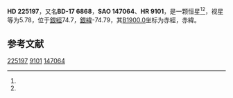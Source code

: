 {{Starbox begin
| name = HD 225197
}}
{{Starbox observe
| epoch = [[J2000.0|J2000.0]]
| constell = {{星座名待查}}<ref name=SIMBAD>{{cite web
 | url=http://simbad.u-strasbg.fr/simbad/sim-id?Ident=HR+9101
 | title =Pulsating variable Star
 | publisher=Centre de Données astronomiques de Strasbourg
 | work=SIMBAD
 | accessdate=2012-07-13}}</ref><ref name=DATA>{{cite web
 | url=http://vizier.u-strasbg.fr/viz-bin/VizieR-5?-out.add=.&-source=5050&-corr=PK=HR&-out.max=9999&HR=9101
 | title=VizieR Detailed Page
 | accessdate=2012-07-13
 | archive-date=2016-03-05
 | archive-url=https://web.archive.org/web/20160305214140/http://vizier.u-strasbg.fr/viz-bin/VizieR-5?-out.add=.&-source=5050&-corr=PK=HR&-out.max=9999&HR=9101
 | dead-url=no
 }}</ref>
| 星官 = 
| ra = {{RA|0|4|19.7}}<ref name=SIMBAD /><ref name=DATA />
| dec = {{DEC|-16|31|44}}<ref name=SIMBAD /><ref name=DATA />
| appmag_v = 5.78<ref name=SIMBAD /><ref name=DATA />
}}
{{Starbox character
| class = K2III<ref name=SIMBAD /><ref name=DATA />
| b-v = 1.1<ref name=SIMBAD /><ref name=DATA />
| u-b = 1.05<ref name=SIMBAD /><ref name=DATA />
| r-i = <ref name=SIMBAD /><ref name=DATA />
| variable = 
}}
{{Starbox astrometry
| radial_v = 1.05
| prop_mo_ra = -27
| parallax = 
| p_error = 
}}
{{Starbox catalog
| names =BD-17 6868，[[SAO星表|SAO]] 147064，[[HD星表|HD]] 225197，[[HR星表|HR]] 9101}}
{{Starbox reference |Simbad=HR+9101}}
{{Starbox end}}

'''HD 225197'''，又名'''BD-17 6868'''，'''SAO 147064'''、'''HR 9101'''，是一颗恒星<ref name=SIMBAD /><ref name=DATA />，视星等为5.78，位于[[銀道座標系|銀經]]74.7，[[銀道座標系|銀緯]]-74.79，其[[B1900.0|B1900.0]]坐标为赤經{{RA|23|59|12.4}}，赤緯{{DEC|-17|-74.79|3}}。

== 参考文献 ==
{{reflist}}

{{star-stub}}

[[Category:HD和HDE天體|225197]]
[[Category:HR天體|9101]]
[[Category:SAO天體|147064]]